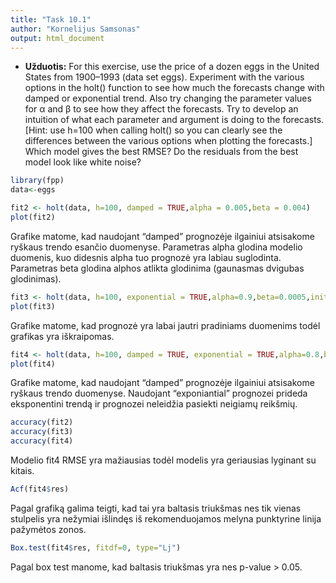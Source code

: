 ```yaml
---
title: "Task 10.1"
author: "Kornelijus Samsonas"
output: html_document
---
```


* **Užduotis:**  For this exercise, use the price of a dozen eggs in the United States from 1900–1993 (data set eggs). Experiment with the various options in the holt() function to see how much the forecasts change with damped or exponential trend. Also try changing the parameter values for α and β to see how they affect the forecasts. Try to develop an intuition of what each parameter and argument is doing to the forecasts.
[Hint: use h=100 when calling holt() so you can clearly see the differences between the various options when plotting the forecasts.]
Which model gives the best RMSE?
Do the residuals from the best model look like white noise?

```r
library(fpp)
data<-eggs
```

```r

fit2 <- holt(data, h=100, damped = TRUE,alpha = 0.005,beta = 0.004)
plot(fit2)
```

Grafike matome, kad naudojant "damped" prognozėje ilgainiui atsisakome ryškaus trendo esančio duomenyse. Parametras alpha glodina modelio duomenis, kuo didesnis alpha tuo prognozė yra labiau suglodinta. Parametras beta glodina alphos atlikta glodinima (gaunasmas dvigubas glodinimas).

```r
fit3 <- holt(data, h=100, exponential = TRUE,alpha=0.9,beta=0.0005,initial = "simple")
plot(fit3)

```

Grafike matome, kad prognozė yra labai jautri pradiniams duomenims todėl grafikas yra iškraipomas.

```r
fit4 <- holt(data, h=100, damped = TRUE, exponential = TRUE,alpha=0.8,beta=0.001)
plot(fit4)

```

Grafike matome, kad naudojant "damped" prognozėje ilgainiui atsisakome ryškaus trendo duomenyse. Naudojant "exponiantial" prognozei prideda eksponentini trendą ir prognozei neleidžia pasiekti neigiamų reikšmių.

```r
accuracy(fit2)
accuracy(fit3)
accuracy(fit4)
```

Modelio fit4 RMSE yra mažiausias todėl modelis yra geriausias lyginant su kitais.

```r
Acf(fit4$res)
```

Pagal grafiką galima teigti, kad tai yra baltasis triukšmas nes tik vienas stulpelis yra nežymiai išlindęs iš rekomenduojamos melyna punktyrine linija pažymėtos zonos.

```r
Box.test(fit4$res, fitdf=0, type="Lj")
```

Pagal box test manome, kad baltasis triukšmas yra nes p-value > 0.05.
